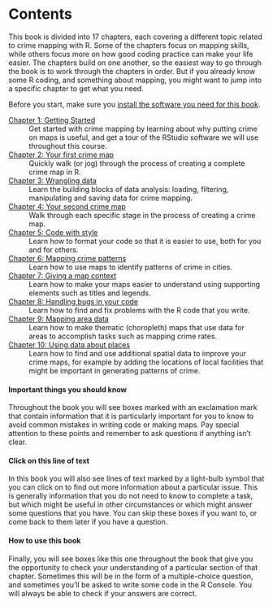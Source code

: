 # Contents {.unnumbered}

This book is divided into 17 chapters, each covering a different topic related to crime mapping with R. Some of the chapters focus on mapping skills, while others focus more on how good coding practice can make your life easier. The chapters build on one another, so the easiest way to go through the book is to work through the chapters in order. But if you already know some R coding, and something about mapping, you might want to jump into a specific chapter to get what you need.

Before you start, make sure you [install the software you need for this book](setup.qmd).


[Chapter 1: Getting Started](01_getting_started/)
: Get started with crime mapping by learning about why putting crime on maps is useful, and get a tour of the RStudio software we will use throughout this course.

[Chapter 2: Your first crime map](02_your_first_crime_map/)
: Quickly walk (or jog) through the process of creating a complete crime map in R.

[Chapter 3: Wrangling data](03_data_wrangling/)
: Learn the building blocks of data analysis: loading, filtering, manipulating and saving data for crime mapping.

[Chapter 4: Your second crime map](04_your_second_crime_map/)
: Walk through each specific stage in the process of creating a crime map.

[Chapter 5: Code with style](05_code_with_style/)
: Learn how to format your code so that it is easier to use, both for you and for others.

[Chapter 6: Mapping crime patterns](06_mapping_crime_patterns/)
: Learn how to use maps to identify patterns of crime in cities.

[Chapter 7: Giving a map context](07_map_context/)
: Learn how to make your maps easier to understand using supporting elements such as titles and legends.

[Chapter 8: Handling bugs in your code](08_handling_bugs/)
: Learn how to find and fix problems with the R code that you write.

[Chapter 9: Mapping area data](09_mapping_areas/)
: Learn how to make thematic (choropleth) maps that use data for areas to accomplish tasks such as mapping crime rates.

[Chapter 10: Using data about places](10_place_data/)
: Learn how to find and use additional spatial data to improve your crime maps, for example by adding the locations of local facilities that might be important in generating patterns of crime.



::: {.callout-important}
#### Important things you should know

Throughout the book you will see boxes marked with an exclamation mark that contain information that it is particularly important for you to know to avoid common mistakes in writing code or making maps. Pay special attention to these points and remember to ask questions if anything isn't clear.
:::


::: {.callout-tip collapse="true"}
#### Click on this line of text

In this book you will also see lines of text marked by a light-bulb symbol that you can click on to find out more information about a particular issue. This is generally information that you do not need to know to complete a task, but which might be useful in other circumstances or which might answer some questions that you have. You can skip these boxes if you want to, or come back to them later if you have a question.
:::


::: {.callout-quiz .callout}
#### How to use this book

Finally, you will see boxes like this one throughout the book that give you the opportunity to check your understanding of a particular section of that chapter. Sometimes this will be in the form of a multiple-choice question, and sometimes you'll be asked to write some code in the R Console. You will always be able to check if your answers are correct.
:::
